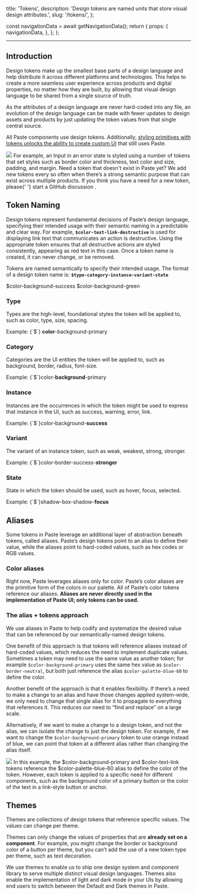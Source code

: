   title: 'Tokens',
  description: 'Design tokens are named units that store visual design attributes.',
  slug: '/tokens/',
};



  const navigationData = await getNavigationData();
  return {
    props: {
      navigationData,
    },
  };
};

<GenericHeader
  name={meta.title}
  description={meta.description}
  categoryRoute={SidebarCategoryRoutes.TOKENS}
  shouldShowBreadcrumbs={false}
/>

---

<contentwrapper>

<PageAside data={mdxHeadings} />

<content>

## Introduction

Design tokens make up the smallest base parts of a design language and help distribute it across different platforms and technologies. This helps to create a more seamless user experience across products and digital properties, no matter how they are built, by allowing that visual design language to be shared from a single source of truth.

As the attributes of a design language are never hard-coded into any file, an evolution of the design language can be made with fewer updates to design assets and products by just updating the token values from that single central source.

All Paste components use design tokens. Additionally, [styling primitives with tokens unlocks the ability to create custom UI](/customization/composing-custom-components-with-design-tokens) that still uses Paste.

<Image src={InputTokens} placeholder="blur" />

<ImageCaption>
  For example, an Input in an error state is styled using a number of tokens that set styles such as border color and
  thickness, text color and size, padding, and margin.
</ImageCaption>

<Callout variant="neutral" marginY="space70">
  <CalloutHeading as="h3">Need a token that doesn't exist in Paste yet?</CalloutHeading>
  <CalloutText>
    We add new tokens every so often when there’s a strong semantic purpose that can exist across multiple products. If
    you think you have a need for a new token, please{' '}
    <Anchor href="https://github.com/twilio-labs/paste/discussions" showExternal>
      start a GitHub discussion
    </Anchor>
    .
  </CalloutText>
</Callout>

## Token Naming

Design tokens represent fundamental decisions of Paste’s design language, specifying their intended usage with their semantic naming in a predictable and clear way. For example, **`$color-text-link-destructive`** is used for displaying link text that communicates an action is destructive. Using the appropriate token ensures that all destructive actions are styled consistently, appearing as red text in this case. Once a token name is created, it can never change, or be removed.

Tokens are named semantically to specify their intended usage. The format of a design token name is:
**`$type-category-instance-variant-state`**

<DoDont>
  <Do title="Do" body="Name a token based on its use case or purpose." center>
    <Text fontFamily="fontFamilyCode">$color-background-success</Text>
  </Do>
  <Dont title="Don't" body="Don't name a token based on its value." center>
    <Text fontFamily="fontFamilyCode">$color-background-green</Text>
  </Dont>
</DoDont>

### Type

Types are the high-level, foundational styles the token will be applied to, such as color, type, size, spacing.

<Box display="flex" columnGap="space20" marginBottom="space70">
  <Text>Example:</Text>
  <Text fontFamily="fontFamilyCode">
    {`$`}
    <strong>color</strong>-background-primary
  </Text>
</Box>

### Category

Categories are the UI entities the token will be applied to, such as background, border, radius, font-size.

<Box display="flex" columnGap="space20" marginBottom="space70">
  <Text>Example:</Text>
  <Text fontFamily="fontFamilyCode">
    {`$`}color-<strong>background</strong>-primary
  </Text>
</Box>

### Instance

Instances are the occurrences in which the token might be used to express that instance in the UI, such as success, warning, error, link.

<Box display="flex" columnGap="space20" marginBottom="space70">
  <Text>Example:</Text>
  <Text fontFamily="fontFamilyCode">
    {`$`}color-background-<strong>success</strong>
  </Text>
</Box>

### Variant

The variant of an instance token, such as weak, weakest, strong, stronger.

<Box display="flex" columnGap="space20" marginBottom="space70">
  <Text>Example:</Text>
  <Text fontFamily="fontFamilyCode">
    {`$`}color-border-success-<strong>stronger</strong>
  </Text>
</Box>

### State

State in which the token should be used, such as hover, focus, selected.

<Box display="flex" columnGap="space20" marginBottom="space70">
  <Text>Example:</Text>
  <Text fontFamily="fontFamilyCode">
    {`$`}shadow-box-shadow-<strong>focus</strong>
  </Text>
</Box>

## Aliases

Some tokens in Paste leverage an additional layer of abstraction beneath tokens, called aliases. Paste’s design tokens point to an alias to define their value, while the aliases point to hard-coded values, such as hex codes or RGB values.

### Color aliases

Right now, Paste leverages aliases only for color. Paste’s color aliases are the primitive form of the colors in our palette. All of Paste’s color tokens reference our aliases. **Aliases are never directly used in the implementation of Paste UI; only tokens can be used.**

### The alias + tokens approach

We use aliases in Paste to help codify and systematize the desired value that can be referenced by our semantically-named design tokens.

One benefit of this approach is that tokens will reference aliases instead of hard-coded values, which reduces the need to implement duplicate values. Sometimes a token may need to use the same value as another token; for example `$color-background-primary` uses the same hex value as `$color-border-neutral`, but both just reference the alias `$color-palette-blue-60` to define the color.

Another benefit of the approach is that it enables flexibility. If there’s a need to make a change to an alias and have those changes applied system-wide, we only need to change that single alias for it to propagate to everything that references it. This reduces our need to “find and replace” on a large scale.

Alternatively, if we want to make a change to a design token, and not the alias, we can isolate the change to just the design token. For example, if we want to change the `$color-background-primary` token to use orange instead of blue, we can point that token at a different alias rather than changing the alias itself.

<Image src={AliasTokens} placeholder="blur" />

<ImageCaption>
  In this example, the $color-background-primary and $color-text-link tokens reference the $color-palette-blue-60 alias
  to define the color of the token. However, each token is applied to a specific need for different components, such as
  the background color of a primary button or the color of the text in a link-style button or anchor.
</ImageCaption>

## Themes

Themes are collections of design tokens that reference specific values. The values can change per theme.

Themes can only change the values of properties that are **already set on a component**. For example, you might change the border or background color of a button per theme, but you can’t add the use of a new token type per theme, such as text decoration.

We use themes to enable us to ship one design system and component library to serve multiple distinct visual design languages. Themes also enable the implementation of light and dark mode in your UIs by allowing end users to switch between the Default and Dark themes in Paste.

</content>

</contentwrapper>
